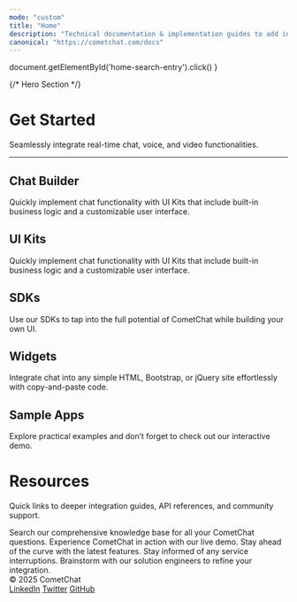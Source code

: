 ```yaml
---
mode: "custom"
title: "Home"
description: "Technical documentation & implementation guides to add in-app messaging, voice & video calling to your apps and websites in minutes."
canonical: "https://cometchat.com/docs"
---
```



  document.getElementById('home-search-entry').click()
}

{/* Hero Section */}
<div
  className="relative w-full flex items-center justify-center"
  style={{ height: '20rem', overflow: 'hidden' }}
>
  <div
    className="absolute inset-0 bg-primary dark:bg-primary-light"
    style={{ opacity: 0.05 }}
  />
  <div style={{ position: 'absolute', textAlign: 'center', padding: '0 1rem' }}>
    <h1
      className="text-gray-900 dark:text-white"
      style={{ fontWeight: 800, fontSize: '2.5rem', margin: 0 }}
    >
      Get Started
    </h1>
    <p
      className="mt-4 text-gray-900 dark:text-white"
      style={{
        fontSize: '1rem',
        fontWeight: 600,
        maxWidth: '40rem',
        margin: '0 auto',
      }}
    >
      Seamlessly integrate real-time chat, voice, and video functionalities.
    </p>
    <div style={{ marginTop: '2rem', maxWidth: '40rem', margin: '0 auto' }}>
      <SearchBar
        id="home-search-entry"
        placeholder="Search or ask..."
        onClick={openSearch}
        className="w-full text-sm leading-6 py-4 px-4 bg-white rounded-full shadow-md cursor-pointer text-left"
      />
    </div>
  </div>
</div>

---

<div style={{marginTop: '2rem', marginBottom: '2rem', maxWidth: '70rem', marginLeft: 'auto', marginRight: 'auto', paddingLeft: '1.25rem', paddingRight: '1.25rem' }}>
<div className="flex flex-col w-full " style={{ marginTop: '2rem', marginBottom: '0.5rem' }}>

  <h2
    className="text-gray-700 dark:text-white"
    style={{
      fontSize: '2rem',
      fontWeight: '500',
    }}
  >
  Chat Builder
  </h2>

  <p
    className="text-gray-600 dark:text-gray-300"
    style={{
      fontSize: '1.05rem',
      marginBottom: '1rem'
    }}
  >
  Quickly implement chat functionality with UI Kits that include built-in business logic and a customizable user interface.
</p>
 
<CardGroup cols={4}>
  <Card title="React"         icon="react"        href="/ui-kit/react/overview"          horizontal />
  <Card title="Next.js"       icon="nextjs"       href="/ui-kit/nextjs/overview"        horizontal />
  <Card title="React Router"  icon="react-router" href="/ui-kit/react-router/overview"  horizontal />
  <Card title="iOS Swift"     icon="swift"        href="/ui-kit/ios/overview"            horizontal />
  <Card title="Android Kotlin" icon="android"     href="/ui-kit/android/overview"       horizontal />
  <Card title="Android Java"   icon="android"     href="/ui-kit/android/overview"       horizontal />
  <Card title="React Native"   icon="react"       href="/ui-kit/react-native/overview"  horizontal />
  <Card title="Flutter"        icon="flutter"     href="/ui-kit/flutter/overview"       horizontal />
</CardGroup>

</div>

<div className="flex flex-col w-full " style={{ marginTop: '2rem', marginBottom: '0.5rem' }}>

  <h2
    className="text-gray-700 dark:text-white"
    style={{
      fontSize: '2rem',
      fontWeight: '500',
    }}
  >
  UI Kits
  </h2>

  <p
    className="text-gray-600 dark:text-gray-300"
    style={{
      fontSize: '1.05rem',
      marginBottom: '1rem'
    }}
  >
  Quickly implement chat functionality with UI Kits that include built-in business logic and a customizable user interface.
</p>

<CardGroup cols={4}>
  <Card title="React"         icon="react"      href="/ui-kit/react/overview"         horizontal/> 
  <Card title="Next.js"       icon="nextjs"     href="/ui-kit/nextjs/overview"        horizontal/>
  <Card title="React Router"  icon="react-router" href="/ui-kit/react-router/overview"  horizontal/>
  <Caard title="Angular"       icon="angular"    href="/ui-kit/angular/overview"       horizontal/>
  <Card title="Vue"           icon="vuejs"      href="/ui-kit/vue/overview"          horizontal/>
  <Card title="iOS Swift"     icon="swift"      href="/ui-kit/ios/overview"           horizontal/>
  <Card title="iOS Swift UI"  icon="swift"      href="/ui-kit/ios/overview"           horizontal/>
  <Card title="Android Kotlin" icon="android"    href="/ui-kit/android/overview"       horizontal/>
  <Card title="Android Java"   icon="android"    href="/ui-kit/android/overview"       horizontal/>
  <Card title="Android Jetpack Compose"   icon="android"    href="/ui-kit/android/overview"       horizontal/>
  <Card title="React Native"   icon="react"      href="/ui-kit/react-native/overview"  horizontal/>
  <Card title="Flutter"        icon="flutter"    href="/ui-kit/flutter/overview"       horizontal/>
</CardGroup>

</div>

<div className="flex flex-col w-full " style={{ marginTop: '2rem', marginBottom: '0.5rem' }}>

  <h2
    className="text-gray-700 dark:text-white"
    style={{
      fontSize: '2rem',
      fontWeight: '500',
    }}
  >
  SDKs
  </h2>

  <p
    className="text-gray-600 dark:text-gray-300"
    style={{
      fontSize: '1.05rem',
      marginBottom: '1rem'
    }}
  >
  Use our SDKs to tap into the full potential of CometChat while building your own UI.
</p>

<CardGroup cols={4}>
  <Card title="JavaScript"    icon="js"           href="/sdk/javascript/overview"    horizontal />
  <Card title="React Native"  icon="react"        href="/sdk/react-native/overview"  horizontal />
  <Card title="iOS"           icon="apple"        href="/sdk/ios/overview"           horizontal />
  <Card title="Android"       icon="android"      href="/sdk/android/overview"       horizontal />
  <Card title="Flutter"       icon="flutter"      href="/sdk/flutter/overview"       horizontal />
  <Card title="Ionic"         icon="mobile-screen-button" href="/sdk/ionic/overview" horizontal />
</CardGroup>

</div>

<div className="flex flex-col w-full " style={{ marginTop: '2rem', marginBottom: '0.5rem' }}>

  <h2
    className="text-gray-700 dark:text-white"
    style={{
      fontSize: '2rem',
      fontWeight: '500',
    }}
  >
  Widgets
  </h2>

  <p
    className="text-gray-600 dark:text-gray-300"
    style={{
      fontSize: '1.05rem',
      marginBottom: '1rem'
    }}
  >
  Integrate chat into any simple HTML, Bootstrap, or jQuery site effortlessly with copy-and-paste code.
</p>

<CardGroup cols={2}>
  <Card
    title="HTML / Bootstrap / jQuery"
    icon="html5"
    href="/widget/builder-guide-html"
    horizontal
  />
  <Card
    title="WordPress"
    icon="wordpress"
    href="/widget/builder-guide-wordpress"
    horizontal
  />
</CardGroup>

</div>

<div className="flex flex-col w-full " style={{ marginTop: '2rem', marginBottom: '0.5rem' }}>

  <h2
    className="text-gray-700 dark:text-white"
    style={{
      fontSize: '2rem',
      fontWeight: '500',
    }}
  >
  Sample Apps
  </h2>

  <p
    className="text-gray-600 dark:text-gray-300"
    style={{
      fontSize: '1.05rem',
      marginBottom: '1rem'
    }}
  >
  Explore practical examples and don’t forget to check out our interactive demo.
</p>

<CardGroup cols={4}>
  <Card
    title="React Chat App"
    img="/images/react-image.png"
    href="https://github.com/cometchat/cometchat-uikit-react"
    cta="Clone on GitHub"
    vertical
  />
  <Card
    title="React Native Chat App"
    img="/images/react-native-image.png"
    href="https://github.com/cometchat/cometchat-uikit-react-native"
    cta="Clone on GitHub"
    vertical
  />
  <Card
    title="iOS Chat App (Swift)"
    img="/images/ios-image.png"
    href="https://github.com/cometchat/cometchat-sample-app-ios"
    cta="Clone on GitHub"
    vertical
  />
  <Card
    title="Android Chat App (Java)"
    img="/images/android-image.png"
    href="https://github.com/cometchat/cometchat-sample-app-android-java"
    cta="Clone on GitHub"
    vertical
  /> 
  
  <Card
    title="Android Chat App (Kotlin)"
    img="/images/android-image.png"
    href="https://github.com/cometchat/cometchat-uikit-android"
    cta="Clone on GitHub"
    vertical
  />
  <Card
    title="Flutter Chat App"
    img="/images/flutter-image.png"
    href="https://github.com/cometchat/cometchat-uikit-flutter"
    cta="Clone on GitHub"
    vertical
  />
  <Card
    title="Angular Chat App"
    img="/images/angular-image.png"
    href="https://github.com/cometchat/cometchat-sample-app-angular"
    cta="Clone on GitHub"
    vertical
  />
  <Card
    title="Vue Chat App"
    img="/images/vue-image.png"
    href="https://github.com/cometchat/cometchat-sample-app-vue"
    cta="Clone on GitHub"
    vertical
  />
</CardGroup>

</div>

# Resources

Quick links to deeper integration guides, API references, and community support.

<CardGroup cols={4}>
  <Card
    title="Help Center"
    icon="phone"
    href="https://help.cometchat.com/"
    cta="Learn more"
  >
    Search our comprehensive knowledge base for all your CometChat questions.
  </Card>
  <Card
    title="Interactive Demo"
    icon="bolt-lightning"
    href="https://www.cometchat.com/interactive-demo"
    cta="Learn more"
  >
    Experience CometChat in action with our live demo.
  </Card>
  <Card
    title="Product Updates"
    icon="newspaper"
    href="https://updates.cometchat.com/"
    cta="Learn more"
  >
    Stay ahead of the curve with the latest features.
  </Card>
  <Card
    title="Status Page"
    icon="signal"
    href="https://status.cometchat.com/"
    cta="Learn more"
  >
    Stay informed of any service interruptions.
  </Card>
</CardGroup>

<CardGroup cols={1}>
  <Card
    title="Solutions Office Hours"
    icon="briefcase"
    href="https://www.cometchat.com/office-hours"
    cta="Book your slot"
  >
    Brainstorm with our solution engineers to refine your integration.
  </Card>
</CardGroup>

</div>

<footer className="bg-black text-gray-400 py-6 px-8 flex flex-col md:flex-row justify-between items-center rounded-t-xl">
  <div>© 2025 CometChat</div>
  <div className="flex space-x-6">
    <a href="https://www.linkedin.com/company/cometchat" target="_blank">LinkedIn</a>
    <a href="https://x.com/cometchat" target="_blank">Twitter</a>
    <a href="https://github.com/cometchat" target="_blank">GitHub</a>
  </div>
</footer>

